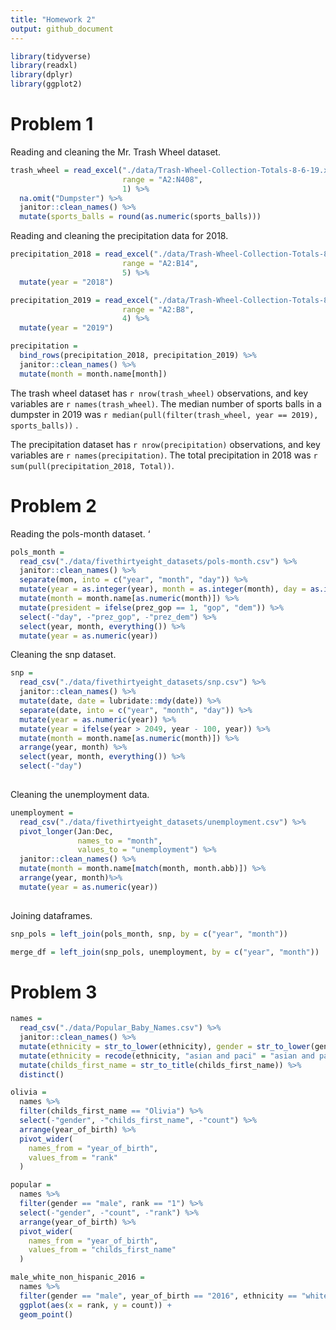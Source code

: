 ```yaml
---
title: "Homework 2"
output: github_document
---
```


```r
library(tidyverse)
library(readxl)
library(dplyr)
library(ggplot2)
```

# Problem 1

Reading and cleaning the Mr. Trash Wheel dataset. 

```r
trash_wheel = read_excel("./data/Trash-Wheel-Collection-Totals-8-6-19.xlsx", 
                         range = "A2:N408", 
                         1) %>% 
  na.omit("Dumpster") %>% 
  janitor::clean_names() %>% 
  mutate(sports_balls = round(as.numeric(sports_balls)))
```

Reading and cleaning the precipitation data for 2018. 

```r
precipitation_2018 = read_excel("./data/Trash-Wheel-Collection-Totals-8-6-19.xlsx", 
                         range = "A2:B14", 
                         5) %>% 
  mutate(year = "2018")

precipitation_2019 = read_excel("./data/Trash-Wheel-Collection-Totals-8-6-19.xlsx", 
                         range = "A2:B8", 
                         4) %>% 
  mutate(year = "2019")

precipitation =
  bind_rows(precipitation_2018, precipitation_2019) %>% 
  janitor::clean_names() %>% 
  mutate(month = month.name[month])
``` 

The trash wheel dataset has `r nrow(trash_wheel)` observations, and key variables are `r names(trash_wheel)`. The median number of sports balls in a dumpster in 2019 was `r median(pull(filter(trash_wheel, year == 2019), sports_balls))` . 

The precipitation dataset has `r nrow(precipitation)` observations, and key variables are `r names(precipitation)`. The total precipitation in 2018 was `r sum(pull(precipitation_2018, Total))`. 

# Problem 2

Reading the pols-month dataset. 
‘

```r
pols_month = 
  read_csv("./data/fivethirtyeight_datasets/pols-month.csv") %>% 
  janitor::clean_names() %>% 
  separate(mon, into = c("year", "month", "day")) %>% 
  mutate(year = as.integer(year), month = as.integer(month), day = as.integer(day)) %>% 
  mutate(month = month.name[as.numeric(month)]) %>% 
  mutate(president = ifelse(prez_gop == 1, "gop", "dem")) %>% 
  select(-"day", -"prez_gop", -"prez_dem") %>% 
  select(year, month, everything()) %>% 
  mutate(year = as.numeric(year))
```

Cleaning the snp dataset. 

```r
snp = 
  read_csv("./data/fivethirtyeight_datasets/snp.csv") %>% 
  janitor::clean_names() %>% 
  mutate(date, date = lubridate::mdy(date)) %>% 
  separate(date, into = c("year", "month", "day")) %>% 
  mutate(year = as.numeric(year)) %>% 
  mutate(year = ifelse(year > 2049, year - 100, year)) %>% 
  mutate(month = month.name[as.numeric(month)]) %>% 
  arrange(year, month) %>% 
  select(year, month, everything()) %>% 
  select(-"day")
  
```

Cleaning the unemployment data. 

```r
unemployment = 
  read_csv("./data/fivethirtyeight_datasets/unemployment.csv") %>% 
  pivot_longer(Jan:Dec,
               names_to = "month",
               values_to = "unemployment") %>% 
  janitor::clean_names() %>% 
  mutate(month = month.name[match(month, month.abb)]) %>% 
  arrange(year, month)%>% 
  mutate(year = as.numeric(year)) 
  
```

Joining dataframes. 

```r
snp_pols = left_join(pols_month, snp, by = c("year", "month"))

merge_df = left_join(snp_pols, unemployment, by = c("year", "month"))
```

# Problem 3



```r
names = 
  read_csv("./data/Popular_Baby_Names.csv") %>% 
  janitor::clean_names() %>% 
  mutate(ethnicity = str_to_lower(ethnicity), gender = str_to_lower(gender)) %>%
  mutate(ethnicity = recode(ethnicity, "asian and paci" = "asian and pacific islander", "black non hisp" = "black non hispanic", "white non hisp" = "white non hispanic")) %>% 
  mutate(childs_first_name = str_to_title(childs_first_name)) %>% 
  distinct()
```

```r
olivia = 
  names %>% 
  filter(childs_first_name == "Olivia") %>% 
  select(-"gender", -"childs_first_name", -"count") %>% 
  arrange(year_of_birth) %>% 
  pivot_wider(
    names_from = "year_of_birth", 
    values_from = "rank"
  )

```

```r
popular =
  names %>% 
  filter(gender == "male", rank == "1") %>% 
  select(-"gender", -"count", -"rank") %>% 
  arrange(year_of_birth) %>% 
  pivot_wider(
    names_from = "year_of_birth",
    values_from = "childs_first_name"
  )
```



```r
male_white_non_hispanic_2016 = 
  names %>% 
  filter(gender == "male", year_of_birth == "2016", ethnicity == "white non hispanic") %>% 
  ggplot(aes(x = rank, y = count)) +
  geom_point()
```

